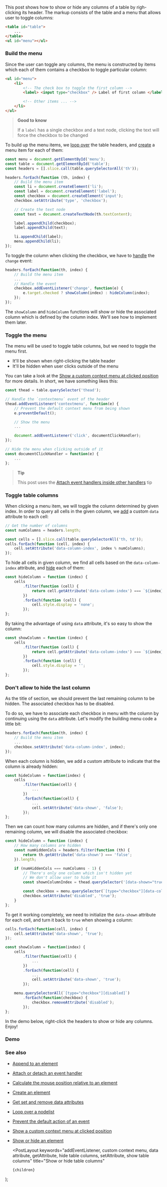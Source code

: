 
This post shows how to show or hide any columns of a table by righ-clicking its header. The markup consists of the table and a menu that allows user to toggle columns:

```html
<table id="table">
    ...
</table>
<ul id="menu"></ul>
```

### Build the menu

Since the user can toggle any columns, the menu is constructed by items which each of them contains a checkbox to toggle particular column:

```html
<ul id="menu">
    <li>
        <!-- The check box to toggle the first column -->
        <label> <input type="checkbox" /> Label of first column </label>

        <!-- Other items ... -->
    </li>
</ul>
```

> **Good to know**
>
> If a `label` has a single checkbox and a text node, clicking the text will force the checkbox to be changed

To build up the menu items, we [loop over](/loop-over-a-nodelist) the table headers, and [create](/create-an-element) a menu item for each of them:

```js
const menu = document.getElementById('menu');
const table = document.getElementById('table');
const headers = [].slice.call(table.querySelectorAll('th'));

headers.forEach(function (th, index) {
    // Build the menu item
    const li = document.createElement('li');
    const label = document.createElement('label');
    const checkbox = document.createElement('input');
    checkbox.setAttribute('type', 'checkbox');

    // Create the text node
    const text = document.createTextNode(th.textContent);

    label.appendChild(checkbox);
    label.appendChild(text);

    li.appendChild(label);
    menu.appendChild(li);
});
```

To toggle the column when clicking the checkbox, we have to [handle](/attach-or-detach-an-event-handler) the `change` event:

```js
headers.forEach(function(th, index) {
    // Build the menu item
    ...
    // Handle the event
    checkbox.addEventListener('change', function(e) {
        e.target.checked ? showColumn(index) : hideColumn(index);
    });
});
```

The `showColumn` and `hideColumn` functions will show or hide the associated column which is defined by the column index. We'll see how to implement them later.

### Toggle the menu

The menu will be used to toggle table columns, but we need to toggle the menu first.

-   It'll be shown when right-clicking the table header
-   It'll be hidden when user clicks outside of the menu

You can take a look at the [Show a custom context menu at clicked position](/show-a-custom-context-menu-at-clicked-position) for more details. In short, we have something likes this:

```js
const thead = table.querySelector('thead');

// Handle the `contextmenu` event of the header
thead.addEventListener('contextmenu', function(e) {
    // Prevent the default context menu from being shown
    e.preventDefault();

    // Show the menu
    ...

    document.addEventListener('click', documentClickHandler);
});

// Hide the menu when clicking outside of it
const documentClickHandler = function(e) {
    ...
};
```

> **Tip**
>
> This post uses the [Attach event handlers inside other handlers](/attach-event-handlers-inside-other-handlers) tip

### Toggle table columns

When clicking a menu item, we will toggle the column determined by given index. In order to query all cells in the given column, we [add](/get-set-and-remove-data-attributes) a custom `data` attribute to each cell:

```js
// Get the number of columns
const numColumns = headers.length;

const cells = [].slice.call(table.querySelectorAll('th, td'));
cells.forEach(function (cell, index) {
    cell.setAttribute('data-column-index', index % numColumns);
});
```

To hide all cells in given column, we find all cells based on the `data-column-index` attribute, and [hide](/show-or-hide-an-element) each of them:

```js
const hideColumn = function (index) {
    cells
        .filter(function (cell) {
            return cell.getAttribute('data-column-index') === `${index}`;
        })
        .forEach(function (cell) {
            cell.style.display = 'none';
        });
};
```

By taking the advantage of using `data` attribute, it's so easy to show the column:

```js
const showColumn = function (index) {
    cells
        .filter(function (cell) {
            return cell.getAttribute('data-column-index') === `${index}`;
        })
        .forEach(function (cell) {
            cell.style.display = '';
        });
};
```

### Don't allow to hide the last column

As the title of section, we should prevent the last remaining column to be hidden. The associated checkbox has to be disabled.

To do so, we have to associate each checkbox in menu with the column by continuing using the `data` attribute. Let's modify the building menu code a little bit:

```js
headers.forEach(function(th, index) {
    // Build the menu item
    ...
    checkbox.setAttribute('data-column-index', index);
});
```

When each column is hidden, we add a custom attribute to indicate that the column is already hidden:

```js
const hideColumn = function(index) {
    cells
        .filter(function(cell) {
            ...
        })
        .forEach(function(cell) {
            ...
            cell.setAttribute('data-shown', 'false');
        });
};
```

Then we can count how many columns are hidden, and if there's only one remaining column, we will disable the associated checkbox:

```js
const hideColumn = function (index) {
    // How many columns are hidden
    const numHiddenCols = headers.filter(function (th) {
        return th.getAttribute('data-shown') === 'false';
    }).length;

    if (numHiddenCols === numColumns - 1) {
        // There's only one column which isn't hidden yet
        // We don't allow user to hide it
        const shownColumnIndex = thead.querySelector('[data-shown="true"]').getAttribute('data-column-index');

        const checkbox = menu.querySelector(`[type="checkbox"][data-column-index="${shownColumnIndex}"]`);
        checkbox.setAttribute('disabled', 'true');
    }
};
```

To get it working completely, we need to initialize the `data-shown` attribute for each cell, and turn it back to `true` when showing a column:

```js
cells.forEach(function(cell, index) {
    cell.setAttribute('data-shown', 'true');
});

const showColumn = function(index) {
    cells
        .filter(function(cell) {
            ...
        })
        .forEach(function(cell) {
            ...
            cell.setAttribute('data-shown', 'true');
        });

    menu.querySelectorAll(`[type="checkbox"][disabled]`)
        .forEach(function(checkbox) {
            checkbox.removeAttribute('disabled');
        });
};
```

In the demo below, right-click the headers to show or hide any columns. Enjoy!

### Demo

<Demo title="Show or hide table columns" url="/demo/show-or-hide-table-columns/index.html" />

### See also

-   [Append to an element](/append-to-an-element)
-   [Attach or detach an event handler](/attach-or-detach-an-event-handler)
-   [Calculate the mouse position relative to an element](/calculate-the-mouse-position-relative-to-an-element)
-   [Create an element](/create-an-element)
-   [Get set and remove data attributes](/get-set-and-remove-data-attributes)
-   [Loop over a nodelist](/loop-over-a-nodelist)
-   [Prevent the default action of an event](/prevent-the-default-action-of-an-event)
-   [Show a custom context menu at clicked position](/show-a-custom-context-menu-at-clicked-position)
-   [Show or hide an element](/show-or-hide-an-element)

    <PostLayout
        keywords="addEventListener, custom context menu, data attribute, getAttribute, hide table columns, setAttribute, show table columns"
        title="Show or hide table columns"
    >
        {children}
    </PostLayout>
);
